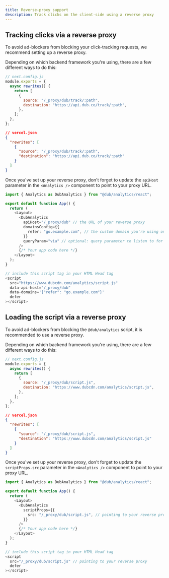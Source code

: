 ```yaml
---
title: Reverse-proxy support
description: Track clicks on the client-side using a reverse proxy
---
```


## Tracking clicks via a reverse proxy

To avoid ad-blockers from blocking your click-tracking requests, we recommend setting up a reverse proxy.

Depending on which backend framework you're using, there are a few different ways to do this:

<CodeGroup>

```javascript Next.js
// next.config.js
module.exports = {
  async rewrites() {
    return [
      {
        source: "/_proxy/dub/track/:path",
        destination: "https://api.dub.co/track/:path",
      },
    ];
  },
};
```

```json Vercel
// vercel.json
{
  "rewrites": [
    {
      "source": "/_proxy/dub/track/:path",
      "destination": "https://api.dub.co/track/:path"
    }
  ]
}
```

</CodeGroup>

Once you've set up your reverse proxy, don't forget to update the `apiHost` parameter in the `<Analytics />` component to point to your proxy URL.

<CodeGroup>

```typescript React/Next.js
import { Analytics as DubAnalytics } from "@dub/analytics/react";

export default function App() {
  return (
    <Layout>
      <DubAnalytics
        apiHost="/_proxy/dub" // the URL of your reverse proxy
        domainsConfig={{
          refer: "go.example.com", // the custom domain you're using on Dub for your short links
        }}
        queryParam="via" // optional: query parameter to listen to for client-side click-tracking (default: "via")
      />
      {/* Your app code here */}
    </Layout>
  );
}
```

```javascript Other Frameworks
// include this script tag in your HTML Head tag
<script
  src="https://www.dubcdn.com/analytics/script.js"
  data-api-host="/_proxy/dub"
  data-domains='{"refer": "go.example.com"}'
  defer
></script>
```

</CodeGroup>

## Loading the script via a reverse proxy

To avoid ad-blockers from blocking the `@dub/analytics` script, it is recommended to use a reverse proxy.

Depending on which backend framework you're using, there are a few different ways to do this:

<CodeGroup>

```javascript Next.js
// next.config.js
module.exports = {
  async rewrites() {
    return [
      {
        source: "/_proxy/dub/script.js",
        destination: "https://www.dubcdn.com/analytics/script.js",
      },
    ];
  },
};
```

```json Vercel
// vercel.json
{
  "rewrites": [
    {
      "source": "/_proxy/dub/script.js",
      "destination": "https://www.dubcdn.com/analytics/script.js"
    }
  ]
}
```

</CodeGroup>

Once you've set up your reverse proxy, don't forget to update the `scriptProps.src` parameter in the `<Analytics />` component to point to your proxy URL.

<CodeGroup>

```typescript React/Next.js
import { Analytics as DubAnalytics } from "@dub/analytics/react";

export default function App() {
  return (
    <Layout>
      <DubAnalytics
        scriptProps={{
          src: "/_proxy/dub/script.js", // pointing to your reverse proxy
        }}
      />
      {/* Your app code here */}
    </Layout>
  );
}
```

```javascript Other Frameworks
// include this script tag in your HTML Head tag
<script
  src="/_proxy/dub/script.js" // pointing to your reverse proxy
  defer
></script>
```

</CodeGroup>
